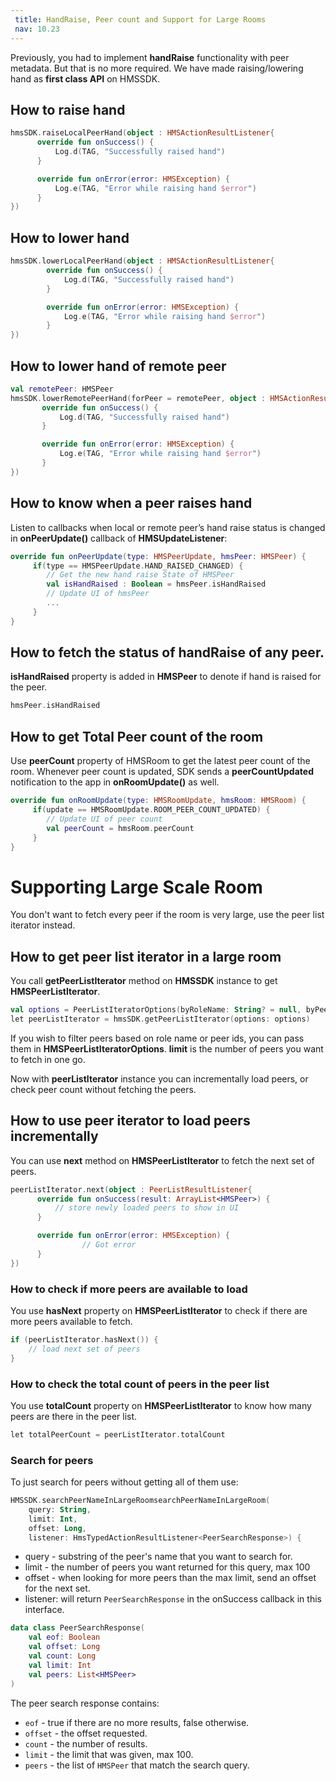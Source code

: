 ```yaml
---
 title: HandRaise, Peer count and Support for Large Rooms
 nav: 10.23
---
```


Previously, you had to implement **handRaise** functionality with peer metadata. But that is no more required. We have made raising/lowering hand as **first class API** on HMSSDK.

## How to raise hand

```kotlin
hmsSDK.raiseLocalPeerHand(object : HMSActionResultListener{
      override fun onSuccess() {
          Log.d(TAG, "Successfully raised hand")
      }

      override fun onError(error: HMSException) {
          Log.e(TAG, "Error while raising hand $error")
      }
})
```

## How to lower hand

```kotlin
hmsSDK.lowerLocalPeerHand(object : HMSActionResultListener{
        override fun onSuccess() {
            Log.d(TAG, "Successfully raised hand")
        }

        override fun onError(error: HMSException) {
            Log.e(TAG, "Error while raising hand $error")
        }
})
```

## How to lower hand of remote peer

```kotlin
val remotePeer: HMSPeer
hmsSDK.lowerRemotePeerHand(forPeer = remotePeer, object : HMSActionResultListener{
       override fun onSuccess() {
           Log.d(TAG, "Successfully raised hand")
       }

       override fun onError(error: HMSException) {
           Log.e(TAG, "Error while raising hand $error")
       }
})
```

## How to know when a peer raises hand

Listen to callbacks when local or remote peer’s hand raise status is changed in **onPeerUpdate()** callback of **HMSUpdateListener**:

```kotlin
override fun onPeerUpdate(type: HMSPeerUpdate, hmsPeer: HMSPeer) {
     if(type == HMSPeerUpdate.HAND_RAISED_CHANGED) {
        // Get the new hand raise State of HMSPeer
        val isHandRaised : Boolean = hmsPeer.isHandRaised
	    // Update UI of hmsPeer
	    ...
     }
}
```

## How to fetch the status of handRaise of any peer.
**isHandRaised** property is added in **HMSPeer** to denote if hand is raised for the peer.

```kotlin
hmsPeer.isHandRaised
```

## How to get Total Peer count of the room

Use **peerCount** property of HMSRoom to get the latest peer count of the room. Whenever peer count is updated, SDK sends a **peerCountUpdated** notification to the app in **onRoomUpdate()** as well.

```kotlin
override fun onRoomUpdate(type: HMSRoomUpdate, hmsRoom: HMSRoom) {
     if(update == HMSRoomUpdate.ROOM_PEER_COUNT_UPDATED) {
	    // Update UI of peer count
	    val peerCount = hmsRoom.peerCount
     }
}
```

# Supporting Large Scale Room

You don't want to fetch every peer if the room is very large, use the peer list iterator instead.

## How to get peer list iterator in a large room

You call **getPeerListIterator** method on **HMSSDK** instance to get **HMSPeerListIterator**.

```kotlin
val options = PeerListIteratorOptions(byRoleName: String? = null, byPeerIds: ArrayList<String>? = null, limit: Int = 10)
let peerListIterator = hmsSDK.getPeerListIterator(options: options)
```

If you wish to filter peers based on role name or peer ids, you can pass them in **HMSPeerListIteratorOptions**.
**limit** is the number of peers you want to fetch in one go.

Now with **peerListIterator** instance you can incrementally load peers, or check peer count without fetching the peers.

## How to use peer iterator to load peers incrementally

You can use **next** method on **HMSPeerListIterator** to fetch the next set of peers.

```kotlin
peerListIterator.next(object : PeerListResultListener{
      override fun onSuccess(result: ArrayList<HMSPeer>) {
          // store newly loaded peers to show in UI
      }

      override fun onError(error: HMSException) {
                // Got error
      }
})
```

### How to check if more peers are available to load

You use **hasNext** property on **HMSPeerListIterator** to check if there are more peers available to fetch.

```kotlin
if (peerListIterator.hasNext()) {
    // load next set of peers
}
```

### How to check the total count of peers in the peer list

You use **totalCount** property on **HMSPeerListIterator** to know how many peers are there in the peer list.

```kotlin
let totalPeerCount = peerListIterator.totalCount
```

### Search for peers
To just search for peers without getting all of them use:
```kotlin
HMSSDK.searchPeerNameInLargeRoomsearchPeerNameInLargeRoom(
    query: String,
    limit: Int,
    offset: Long,
    listener: HmsTypedActionResultListener<PeerSearchResponse>) {
```
* query - substring of the peer's name that you want to search for.
* limit - the number of peers you want returned for this query, max 100
* offset - when looking for more peers than the max limit, send an offset for the next set.
* listener: will return `PeerSearchResponse` in the onSuccess callback in this interface.

```kotlin
data class PeerSearchResponse(
    val eof: Boolean
    val offset: Long
    val count: Long
    val limit: Int
    val peers: List<HMSPeer>
)
```
The peer search response contains:
* `eof` - true if there are no more results, false otherwise.
* `offset` - the offset requested.
* `count` - the number of results.
* `limit` - the limit that was given, max 100.
* `peers` - the list of `HMSPeer` that match the search query.

